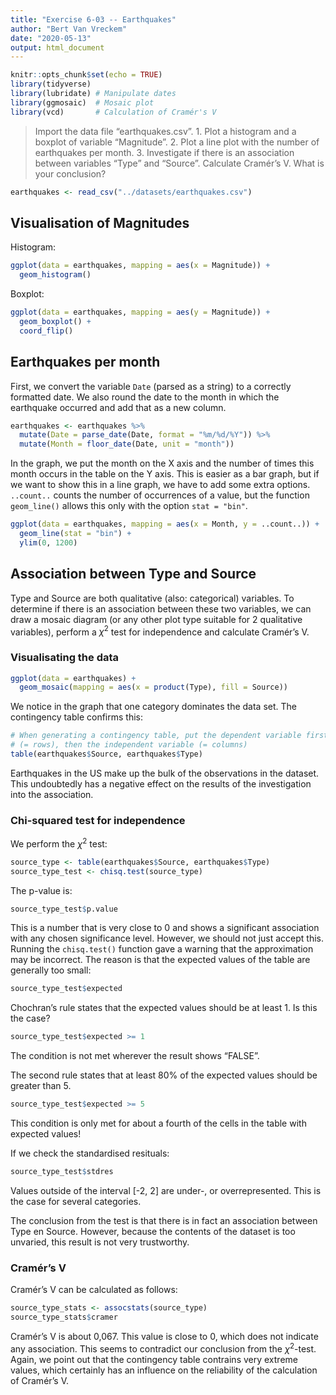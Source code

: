 ```yaml
---
title: "Exercise 6-03 -- Earthquakes"
author: "Bert Van Vreckem"
date: "2020-05-13"
output: html_document
---
```


```r
knitr::opts_chunk$set(echo = TRUE)
library(tidyverse)
library(lubridate) # Manipulate dates
library(ggmosaic)  # Mosaic plot
library(vcd)       # Calculation of Cramér's V
```

> Import the data file “earthquakes.csv”.
> 1. Plot a histogram and a boxplot of variable “Magnitude”.
> 2. Plot a line plot with the number of earthquakes per month.
> 3. Investigate if there is an association between variables “Type” and “Source". Calculate Cramér’s V. What is your conclusion?

```r
earthquakes <- read_csv("../datasets/earthquakes.csv")
```

## Visualisation of Magnitudes

Histogram:

```r
ggplot(data = earthquakes, mapping = aes(x = Magnitude)) +
  geom_histogram()
```

Boxplot:

```r
ggplot(data = earthquakes, mapping = aes(y = Magnitude)) +
  geom_boxplot() +
  coord_flip()
```

## Earthquakes per month

First, we convert the variable `Date` (parsed as a string) to a correctly formatted date. We also round the date to the month in which the earthquake occurred and add that as a new column.

```r
earthquakes <- earthquakes %>%
  mutate(Date = parse_date(Date, format = "%m/%d/%Y")) %>%
  mutate(Month = floor_date(Date, unit = "month"))
```

In the graph, we put the month on the X axis and the number of times this month occurs in the table on the Y axis. This is easier as a bar graph, but if we want to show this in a line graph, we have to add some extra options. `..count..` counts the number of occurrences of a value, but the function `geom_line()` allows this only with the option `stat = "bin"`.

```r
ggplot(data = earthquakes, mapping = aes(x = Month, y = ..count..)) +
  geom_line(stat = "bin") +
  ylim(0, 1200)
```

## Association between Type and Source

Type and Source are both qualitative (also: categorical) variables. To determine if there is an association between these two variables, we can draw a mosaic diagram (or any other plot type suitable for 2 qualitative variables), perform a $\chi^2$ test for independence and calculate Cramér's V.

### Visualisating the data

```r
ggplot(data = earthquakes) +
  geom_mosaic(mapping = aes(x = product(Type), fill = Source))
```

We notice in the graph that one category dominates the data set. The contingency table confirms this:

```r
# When generating a contingency table, put the dependent variable first
# (= rows), then the independent variable (= columns)
table(earthquakes$Source, earthquakes$Type)
```

Earthquakes in the US make up the bulk of the observations in the dataset. This undoubtedly has a negative effect on the results of the investigation into the association.

### Chi-squared test for independence

We perform the $\chi^2$ test:

```r
source_type <- table(earthquakes$Source, earthquakes$Type)
source_type_test <- chisq.test(source_type)
```

The p-value is:

```r
source_type_test$p.value
```

This is a number that is very close to 0 and shows a significant association with any chosen significance level. However, we should not just accept this. Running the `chisq.test()` function gave a warning that the approximation may be incorrect. The reason is that the expected values of the table are generally too small:

```r
source_type_test$expected
```

Chochran's rule states that the expected values should be at least 1. Is this the case?

```r
source_type_test$expected >= 1
```

The condition is not met wherever the result shows "FALSE".

The second rule states that at least 80% of the expected values should be greater than 5.

```r
source_type_test$expected >= 5
```

This condition is only met for about a fourth of the cells in the table with expected values!

If we check the standardised resituals:

```r
source_type_test$stdres
```

Values outside of the interval [-2, 2] are under-, or overrepresented. This is the case for several categories.

The conclusion from the test is that there is in fact an association between Type en Source. However, because the contents of the dataset is too unvaried, this result is not very trustworthy.

### Cramér's V

Cramér's V can be calculated as follows:

```r
source_type_stats <- assocstats(source_type)
source_type_stats$cramer
```

Cramér's V is about 0,067. This value is close to 0, which does not indicate any association. This seems to contradict our conclusion from the $\chi^2$-test. Again, we point out that the contingency table contrains very extreme values, which certainly has an influence on the reliability of the calculation of Cramér's V.
